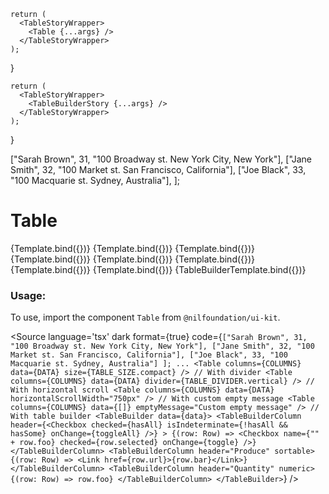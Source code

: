 
<Meta
    title="Data display/Table"
    component={Table}
/>

    return (
      <TableStoryWrapper>
        <Table {...args} />
      </TableStoryWrapper>
    );
}

    return (
      <TableStoryWrapper>
        <TableBuilderStory {...args} />
      </TableStoryWrapper>
    );
}

  ["Sarah Brown", 31, "100 Broadway st. New York City, New York"],
  ["Jane Smith", 32, "100 Market st. San Francisco, California"],
  ["Joe Black", 33, "100 Macquarie st. Sydney, Australia"],
];

# Table


<Canvas isColumn>
  <Story name="Compact" args={{columns: COLUMNS, data: DATA, size: TABLE_SIZE.compact}}>
    {Template.bind({})}
  </Story>
  <Story name="Default" args={{columns: COLUMNS, data: DATA, size: TABLE_SIZE.default}}>
    {Template.bind({})}
  </Story>
  <Story name="Spacious" args={{columns: COLUMNS, data: DATA, size: TABLE_SIZE.spacious}}>
    {Template.bind({})}
  </Story>
  <Story name="Vertical Divider" args={{columns: COLUMNS, data: DATA, divider: TABLE_DIVIDER.vertical}}>
    {Template.bind({})}
  </Story>
  <Story name="Grid Divider" args={{columns: COLUMNS, data: DATA, divider: TABLE_DIVIDER.grid}}>
    {Template.bind({})}
  </Story>
  <Story name="Clean Divider" args={{columns: COLUMNS, data: DATA, divider: TABLE_DIVIDER.clean}}>
    {Template.bind({})}
  </Story>
  <Story name="With Horizontal Scroll" args={{columns: COLUMNS, data: DATA, horizontalScrollWidth: "750px"}}>
    {Template.bind({})}
  </Story>
  <Story name="Empty message" args={{columns: COLUMNS, data: [], emptyMessage: "Custom empty message"}}>
    {Template.bind({})}
  </Story>
  <Story name="Table Builder" args={{}}>
    {TableBuilderTemplate.bind({})}
  </Story>
</Canvas>

<ArgsTable of={Table} />

### Usage:

To use, import the component `Table` from `@nilfoundation/ui-kit`.

<Source
  language='tsx'
  dark
  format={true}
  code={`
          ["Sarah Brown", 31, "100 Broadway st. New York City, New York"],
          ["Jane Smith", 32, "100 Market st. San Francisco, California"],
          ["Joe Black", 33, "100 Macquarie st. Sydney, Australia"]
        ];
        ...
        <Table columns={COLUMNS} data={DATA} size={TABLE_SIZE.compact} />
        // With divider
        <Table columns={COLUMNS} data={DATA} divider={TABLE_DIVIDER.vertical} />
        // With horizontal scroll
        <Table columns={COLUMNS} data={DATA} horizontalScrollWidth="750px" />
        // With custom empty message
        <Table columns={COLUMNS} data={[]} emptyMessage="Custom empty message" />
        // With table builder
        <TableBuilder data={data}>
          <TableBuilderColumn
            header={<Checkbox checked={hasAll} isIndeterminate={!hasAll && hasSome} onChange={toggleAll} />}
          >
            {(row: Row) => <Checkbox name={"" + row.foo} checked={row.selected} onChange={toggle} />}
          </TableBuilderColumn>
          <TableBuilderColumn header="Produce" sortable>
            {(row: Row) => <Link href={row.url}>{row.bar}</Link>}
          </TableBuilderColumn>
          <TableBuilderColumn header="Quantity" numeric>
            {(row: Row) => row.foo}
          </TableBuilderColumn>
        </TableBuilder>
  `}
/>

